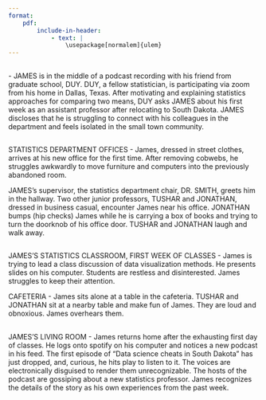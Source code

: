 ```yaml
---
format: 
    pdf:
        include-in-header:
            - text: |
                \usepackage[normalem]{ulem}
---
```





## \uline{COLD OPEN}

\textbf{MAKESHIFT PODCAST STUDIO IN JAMES'S LIVING ROOM (RURAL SOUTH DAKOTA)} - JAMES is in the middle of a podcast recording with his friend from graduate school, DUY. DUY, a fellow statistician, is participating via zoom from his home in Dallas, Texas. After motivating and explaining statistics approaches for comparing two means, DUY asks JAMES about his first week as an assistant professor after relocating to South Dakota. 
JAMES discloses that he is struggling to connect with his colleagues in the department and feels isolated in the small town community. 



## \uline{ACT ONE}

STATISTICS DEPARTMENT OFFICES - James, dressed in street clothes, arrives at his new office for the first time. After removing cobwebs, he struggles awkwardly to move furniture and computers into the previously abandoned room.  

JAMES's supervisor, the statistics department chair, DR. SMITH, greets him in the hallway. Two other junior professors, TUSHAR and JONATHAN, dressed in business casual, encounter James near his office. JONATHAN bumps (hip checks) James while he is carrying a box of books and trying to turn the doorknob of his office door. TUSHAR and JONATHAN laugh and walk away.




## \uline{ACT TWO}

JAMES'S STATISTICS CLASSROOM, FIRST WEEK OF CLASSES - James is trying to lead a class discussion of data visualization methods. He presents slides on his computer. Students are restless and disinterested. James struggles to keep their attention. 

CAFETERIA - James sits alone at a table in the cafeteria. TUSHAR and JONATHAN sit at a nearby table and make fun of James. They are loud and obnoxious. James overhears them.



## \uline{ACT THREE}

JAMES'S LIVING ROOM - James returns home after the exhausting first day of classes. He logs onto spotify on his computer and notices a new podcast in his feed. The first episode of "Data science cheats in South Dakota" has just dropped, and, curious, he hits play to listen to it. The voices are electronically disguised to render them unrecognizable. The hosts of the podcast are gossiping about a new statistics professor. James recognizes the details of the story as his own experiences from the past week. 
